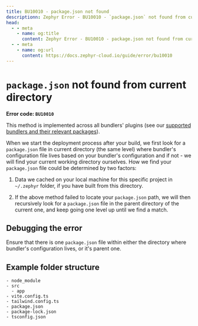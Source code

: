 ```yaml
---
title: BU10010 - package.json not found 
descriptionn: Zephyr Error - BU10010 - `package.json` not found from current directory or context
head: 
  - - meta
    - name: og:title
      content: Zephyr Error - BU10010 - package.json not found from current directory
  - - meta
    - name: og:url 
      content: https://docs.zephyr-cloud.io/guide/error/bu10010
---
```


# `package.json` not found from current directory 

**Error code: `BU10010`**

This method is implemented across all bundlers' plugins (see our [supported bundlers and their relevant packages](/guide/supported)). 

When we start the deployment process after your build, we first look for a `package.json` file in current directory (the same level) where bundler's configuration file lives based on your bundler's configuration and if not - we will find your current working directory ourselves. How we find your `package.json` file could be determined by two factors: 

1. Data we cached on your local machine for this specific project in `~/.zephyr` folder, if you have built from this directory. 

2. If the above method failed to locate your `package.json` path, we will then recursively look for a `package.json` file in the parent directory of the current one, and keep going one level up until we find a match. 

## Debugging the error 

Ensure that there is one `package.json` file within either the directory where bundler's configuration lives, or it's parent one. 

## Example folder structure

```
- node_module
- src
  - app
- vite.config.ts
- tailwind.config.ts
- package.json
- package-lock.json
- tsconfig.json

```
